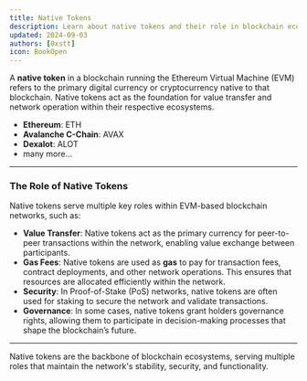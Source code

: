 ```yaml
---
title: Native Tokens
description: Learn about native tokens and their role in blockchain ecosystems.
updated: 2024-09-03
authors: [0xstt]
icon: BookOpen
---
```


A **native token** in a blockchain running the Ethereum Virtual Machine (EVM) refers to the primary digital currency or cryptocurrency native to that blockchain. Native tokens act as the foundation for value transfer and network operation within their respective ecosystems.

- **Ethereum**: ETH
- **Avalanche C-Chain**: AVAX
- **Dexalot**: ALOT
- many more...

---

### The Role of Native Tokens

Native tokens serve multiple key roles within EVM-based blockchain networks, such as:

- **Value Transfer**: Native tokens act as the primary currency for peer-to-peer transactions within the network, enabling value exchange between participants.
- **Gas Fees**: Native tokens are used as **gas** to pay for transaction fees, contract deployments, and other network operations. This ensures that resources are allocated efficiently within the network.
- **Security**: In Proof-of-Stake (PoS) networks, native tokens are often used for staking to secure the network and validate transactions.
- **Governance**: In some cases, native tokens grant holders governance rights, allowing them to participate in decision-making processes that shape the blockchain’s future.

---

Native tokens are the backbone of blockchain ecosystems, serving multiple roles that maintain the network's stability, security, and functionality.